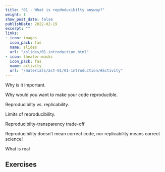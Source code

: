 ```yaml
---
title: "01 - What is repdoducibilty anyway?"
weight: 1
show_post_date: false
publishDate: 2022-02-19
excerpt: ""
links:
- icon: images
  icon_pack: fas
  name: slides
  url: "/slides/01-introduction.html"
- icon: theater-masks
  icon_pack: fas
  name: activity
  url: "/materials/act-01/01-introduction/#activity"
---
```



Why is it important.

Why would you want to make your code reproducible.

Reproducibilty vs. replicability.

Limits of reproducibility.

Reproducibilty-transparency trade-off

Reproducibility doesn't mean correct code, nor replicability means correct science!

What is real 

## Exercises

